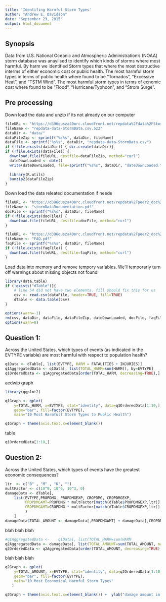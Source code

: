 ```yaml
---
title: 'Identifing Harmful Storm Types'
author: "Andrew E. Davidson"
date: "September 23, 2015"
output: html_document
---
```


## Synopsis
Data from U.S. National Oceanic and Atmospheric Administration's (NOAA) storm database was anaylised to identify which kinds of storms where most harmful. By harm we identified
Storm types that where the most destructive interms of either economic cost or public health. The most harmful storm types in terms of public health where found to be "Tornados", "Excessive Heat", and "TSTM Wind". The most harmful storm types in terms of ecnomic cost where found to be "Flood", "Hurricane/Typhoon", and "Strom Surge".

## Pre processing

Down load the data and unzip if its not already on our computer
```r
fileURL <- "https://d396qusza40orc.cloudfront.net/repdata%2Fdata%2FStormData.csv.bz2"
fileName <- "repdata-data-StormData.csv.bz2"
dataDir <- "data/"
dataFileZip <- sprintf("%s%s", dataDir, fileName)
dataFile <- sprintf("%s%s", dataDir, "repdata-data-StormData.csv")
if (!file.exists(dataDir)) { dir.create(dataDir)}
if (!file.exists(dataFile)) {
  download.file(fileURL, destfile=dataFileZip, method="curl")
  dateDownLoaded <- date()
  write(dateDownLoaded, file=sprintf("%s%s", dataDir, "dateDownLoaded.txt"))
  
  library(R.utils)
  bunzip2(dataFileZip)
}
```

Down load the data releated documentation if neede
```r
fileURL <- "https://d396qusza40orc.cloudfront.net/repdata%2Fpeer2_doc%2Fpd01016005curr.pdf"
fileName <- "stormDataDocumentation.pdf"
docFile <- sprintf("%s%s", dataDir, fileName)
if (!file.exists(docFile)) {
  download.file(fileURL, destfile=docFile, method="curl")
}

fileURL <- "https://d396qusza40orc.cloudfront.net/repdata%2Fpeer2_doc%2FNCDC%20Storm%20Events-FAQ%20Page.pdf"
fileName <- "FAQ.pdf"
faqFile <- sprintf("%s%s", dataDir, fileName)
if (!file.exists(faqFile)) {
  download.file(fileURL, destfile=faqFile, method="curl")
}
```

Load data into memory and remove tempory variables. We'll temporarly turn off warnings about missing objects not found

```r
library(data.table)
if (!exists("dTable")){
    # line 54 did not have two elements, fill should fix this for us
    csv <- read.csv(dataFile, header=TRUE, fill=TRUE)
    dTable <- data.table(csv)
}

options(warn=-1) 
rm(csv, dataDir, dataFile, dataFileZip, dateDownLoaded, docFile, faqFile, fileName, fileURL)
options(warn=0) 

```

## Question 1:
Across the United States, which types of events (as indicated in the EVTYPE variable) are most harmful with respect to population health?


```r
q1Data <- dTable[, list(EVTYPE, HARM = FATALITIES + INJURIES)]
q1AggregatedData <- q1Data[, list(TOTAL_HARM=sum(HARM)), by=EVTYPE]
q1OrderedData <- q1AggregatedData[order(TOTAL_HARM, decreasing=TRUE),]
```

aedwip graph
```r
library(ggplot2)

q1Graph <- qplot(
    y=TOTAL_HARM, x=EVTYPE, stat="identity", data=q1OrderedData[1:10,], 
    geom="bar", fill=factor(EVTYPE), 
    main="10 Most Harmfull Storm Types to Public Health")

q1Graph + theme(axis.text.x=element_blank())
```

table 
```r
q1OrderedData[1:10,]
```

## Question 2:
Across the United States, which types of events have the greatest economic consequences?

```r

ltr  <- c("B" , "M" , "K", "")
multFactor <- c(10^9, 10^6, 10^3, 0)
damageData <- dTable[,
    list(EVTYPE,PROPDMG, PROPDMGEXP, CROPDMG, CROPDMGEXP,
         PROPDMGAMT=PROPDMG * multFactor[match(dTable$PROPDMGEXP,ltr)],
         CROPDMGAMT=CROPDMG * multFactor[match(dTable$CROPDMGEXP,ltr)]
         )
    ]
damageData$TOTAL_AMOUNT <- damageData[,PROPDMGAMT] + damageData[,CROPDMGAMT]
```

blah blah blah

```r
#q1AggregatedData <-    q1Data[, list(TOTAL_HARM=sum(HARM                   )), by=EVTYPE]
q2AggregatedData <- damageData[, list(TOTAL_AMOUNT=sum(TOTAL_AMOUNT, na.rm=TRUE)), by=EVTYPE]
q2OrderedData <- q2AggregatedData[order(TOTAL_AMOUNT, decreasing=TRUE),]
```

blah blah blah

```r
q2Graph <- qplot(
    y=TOTAL_AMOUNT, x=EVTYPE, stat="identity", data=q2OrderedData[1:10,], 
    geom="bar", fill=factor(EVTYPE), 
    main="10 Most Economical Harmful Storm Types"
   )

q2Graph + theme(axis.text.x=element_blank()) +  ylab("damage amount in $")
```
